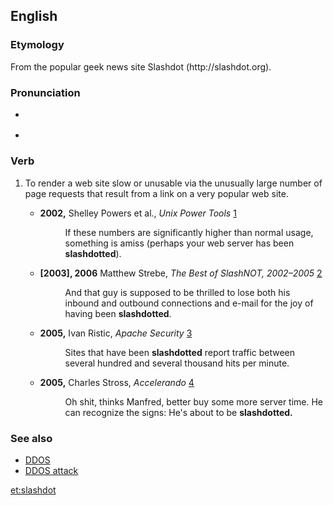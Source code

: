 ==English==

===Etymology===
From the popular geek news site Slashdot (http://slashdot.org).

===Pronunciation===
* {{a|US}} {{X-SAMPA|/sl{S.dQt/}}
* {{audio|en-uk-slashdot.ogg|Audio (UK)}}

===Verb===
{{en-verb|slashdot|t|ing}}

# {{context|computing|Internet}} To render a web site slow or unusable via the unusually large number of page requests that result from a link on a very popular web site.
#* '''2002,''' Shelley Powers et al., ''Unix Power Tools'' [http://books.google.com/books?vid=ISBN0596003307&id=t295L6vYuUkC&pg=PA501&lpg=PA501&dq=slashdotted&sig=rF5IZDXp33wnnsgkRIC5niMtqHM]
#*: If these numbers are significantly higher than normal usage, something is amiss (perhaps your web server has been '''slashdotted''').
#* '''[2003], 2006''' Matthew Strebe, ''The Best of SlashNOT, 2002&ndash;2005'' [http://books.google.com/books?vid=ISBN0595383157&id=skVK4smqz8UC&pg=PA99&lpg=PA99&dq=slashdotted&sig=z6LagXUGvJ09gG77HdLoLSEnFAk]
#*: And that guy is supposed to be thrilled to lose both his inbound and outbound connections and e-mail for the joy of having been '''slashdotted'''.
#* '''2005,''' Ivan Ristic, ''Apache Security'' [http://books.google.com/books?vid=ISBN0596007248&id=5yiULnTkN6oC&pg=PA115&lpg=PA115&dq=slashdotted&sig=_zJmLeVMfDyEAAt8FhAl6NZcrVA]
#*: Sites that have been '''slashdotted''' report traffic between several hundred and several thousand hits per minute.
#* '''2005,''' Charles Stross, ''Accelerando'' [http://www.accelerando.org/_static/accelerando.html]
#*: Oh shit, thinks Manfred, better buy some more server time. He can recognize the signs: He's about to be '''slashdotted.'''

===See also===
* [[DDOS]]
* [[DDOS attack]]

[[et:slashdot]]